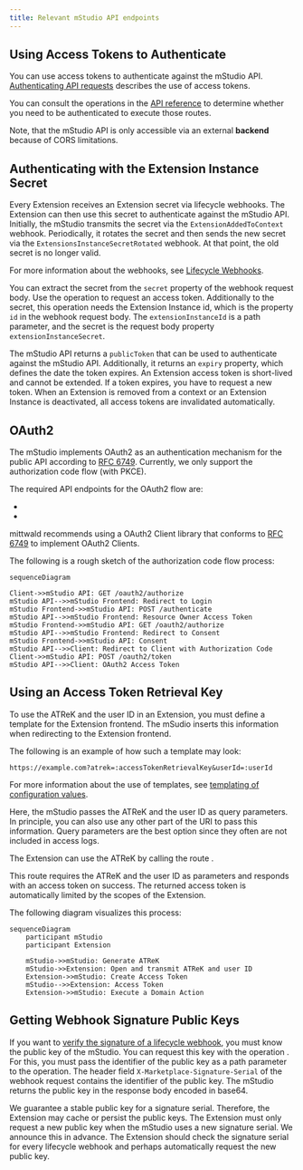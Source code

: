 ```yaml
---
title: Relevant mStudio API endpoints
---
```



## Using Access Tokens to Authenticate

You can use access tokens to authenticate against the mStudio API.
[Authenticating API requests](../../../api/intro#authenticating-requests) describes the use of access tokens.

You can consult the operations in the [API reference](../../../reference/) to determine whether you need to be authenticated to execute those routes.

Note, that the mStudio API is only accessible via an external **backend** because of CORS limitations.

## Authenticating with the Extension Instance Secret

Every Extension receives an Extension secret via lifecycle webhooks.
The Extension can then use this secret to authenticate against the mStudio API.
Initially, the mStudio transmits the secret via the `ExtensionAddedToContext` webhook.
Periodically, it rotates the secret and then sends the new secret via the `ExtensionsInstanceSecretRotated` webhook.
At that point, the old secret is no longer valid.

For more information about the webhooks, see [Lifecycle Webhooks](../webhooks).

You can extract the secret from the `secret` property of the webhook request body.
Use the operation <OperationLink operation="extension-authenticate-instance" /> to request an access token.
Additionally to the secret, this operation needs the Extension Instance id, which is the property `id` in the webhook request body.
The `extensionInstanceId` is a path parameter, and the secret is the request body property `extensionInstanceSecret`.

The mStudio API returns a `publicToken` that can be used to authenticate against the mStudio API.
Additionally, it returns an `expiry` property, which defines the date the token expires.
An Extension access token is short-lived and cannot be extended.
If a token expires, you have to request a new token.
When an Extension is removed from a context or an Extension Instance is deactivated, all access tokens are invalidated automatically.

## OAuth2

The mStudio implements OAuth2 as an authentication mechanism for the public API according to [RFC 6749](https://tools.ietf.org/html/rfc6749).
Currently, we only support the authorization code flow (with PKCE).

The required API endpoints for the OAuth2 flow are:

- <OperationLink operation="user-oauth-get-authorization" />
- <OperationLink operation="user-oauth-retrieve-access-token" />

mittwald recommends using a OAuth2 Client library that conforms to [RFC 6749](https://tools.ietf.org/html/rfc6749) to implement OAuth2 Clients.

The following is a rough sketch of the authorization code flow process:

```mermaid
sequenceDiagram

Client->>mStudio API: GET /oauth2/authorize
mStudio API-->>mStudio Frontend: Redirect to Login
mStudio Frontend->>mStudio API: POST /authenticate
mStudio API-->>mStudio Frontend: Resource Owner Access Token
mStudio Frontend->>mStudio API: GET /oauth2/authorize
mStudio API-->>mStudio Frontend: Redirect to Consent
mStudio Frontend->>mStudio API: Consent
mStudio API-->>Client: Redirect to Client with Authorization Code
Client->>mStudio API: POST /oauth2/token
mStudio API-->>Client: OAuth2 Access Token

```

## Using an Access Token Retrieval Key

To use the ATReK and the user ID in an Extension, you must define a template for the Extension frontend.
The mSudio inserts this information when redirecting to the Extension frontend.

The following is an example of how such a template may look:

```
https://example.com?atrek=:accessTokenRetrievalKey&userId=:userId
```

For more information about the use of templates, see [templating of configuration values](../../overview/concepts/templating).

Here, the mStudio passes the ATReK and the user ID as query parameters.
In principle, you can also use any other part of the URI to pass this information.
Query parameters are the best option since they often are not included in access logs.

The Extension can use the ATReK by calling the route <OperationLink operation="user-authenticate-with-access-token-retrieval-key" />.

This route requires the ATReK and the user ID as parameters and responds with an access token on success.
The returned access token is automatically limited by the scopes of the Extension.

The following diagram visualizes this process:

```mermaid
sequenceDiagram
    participant mStudio
    participant Extension

    mStudio->>mStudio: Generate ATReK
    mStudio->>Extension: Open and transmit ATReK and user ID
    Extension->>mStudio: Create Access Token
    mStudio-->>Extension: Access Token
    Extension->>mStudio: Execute a Domain Action

```

## Getting Webhook Signature Public Keys

If you want to [verify the signature of a lifecycle webhook](../webhooks#validierung-von-lifecycle-webhooks), you must know the public key of the mStudio.
You can request this key with the operation <OperationLink operation="extension-get-public-key" />.
For this, you must pass the identifier of the public key as a path parameter to the operation.
The header field `X-Marketplace-Signature-Serial` of the webhook request contains the identifier of the public key.
The mStudio returns the public key in the response body encoded in base64.

We guarantee a stable public key for a signature serial.
Therefore, the Extension may cache or persist the public keys.
The Extension must only request a new public key when the mStudio uses a new signature serial.
We announce this in advance.
The Extension should check the signature serial for every lifecycle webhook and perhaps automatically request the new public key.
